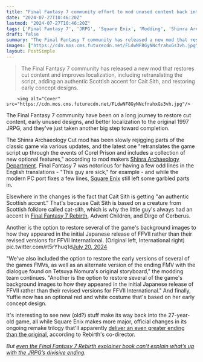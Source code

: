```yaml
---
title: "Final Fantasy 7 community effort to mod unused content back into the classic JRPG takes another big step forward"
date: "2024-07-27T10:46:20Z"
lastmod: "2024-07-27T10:46:20Z"
tags: ['Final Fantasy 7', 'JRPG', 'Square Enix', 'Modding', 'Shinra Archaeology Cut', 'Final Fantasy 7 Rebirth', 'Cait Sith', 'Scottish Folklore']
draft: false
summary: "The Final Fantasy 7 community has released a new mod that restores cut content and improves localization, including retranslating the script, adding an authentic Scottish accent for Cait Sith, and restoring early concept designs."
images: ["https://cdn.mos.cms.futurecdn.net/FLdwNF8GyNNcfrahxGs3vh.jpg"]
layout: PostSimple
---
```

> The Final Fantasy 7 community has released a new mod that restores cut content and improves localization, including retranslating the script, adding an authentic Scottish accent for Cait Sith, and restoring early concept designs.


        <img alt="Cover" src="https://cdn.mos.cms.futurecdn.net/FLdwNF8GyNNcfrahxGs3vh.jpg"/>
        
The Final Fantasy 7 community have been on a long journey to restore cut content, early unused designs, and better localization to the original 1997 JRPG, and they've just taken another big step toward completion.

The Shinra Archaeology Cut mod has been slowly rejigging parts of the classic game via various updates, and the latest one "retranslates the game script up through the events of Corel Prison and includes a collection of new optional features," according to mod makers [Shinra Archaeology Department](https://x.com/ShinraArch/status/1814800223283069086). Final Fantasy 7 was notorious for having a few odd lines in the English translations - "This guy are sick," for example - and while the modern PC port fixes a few lines, [Square Enix](https://www.gamesradar.com/tag/square_enix/) still left some garbled parts in.

Elsewhere in the changes is the fact that Cait Sith is getting "an authentic Scottish accent." That's because Cait Sith is based on a creature from Scottish folklore called cat-sith, which is why the little guy's always had an accent in [Final Fantasy 7 Rebirth](https://www.gamesradar.com/final-fantasy-7-rebirth-guide/), Advent Children, and Dirge of Cerberus.  

Another is the option to restore several of the game's background images to how they appeared in the initial Japanese release of FFVII rather than their revised versions for FFVII International. (Original left, International right) pic.twitter.com/rt5rYhuq1d[July 20, 2024](https://twitter.com/ShinraArch/status/1814802977929957494)

"We've also included the option to restore the early versions of several of the games FMVs, as well as an alternate version of the ending FMV with the dialogue found on Tetsuya Nomura's original storyboard," the modding team continues. "Another is the option to restore several of the game's background images to how they appeared in the initial Japanese release of FFVII rather than their revised versions for FFVII International." And finally, Yuffie now has an optional red and white costume that's based on her early concept design.

It's interesting to see new (old?) stuff make its way back into the 27-year-old game, all while Square Enix makes more major, official changes in its ongoing remake trilogy that'll apparently [deliver an even greater ending than the original](https://www.gamesradar.com/games/final-fantasy/final-fantasy-7-rebirth-co-director-says-part-3-will-answer-any-remaining-questions-and-deliver-an-even-greater-ending-than-the-original-jrpg/), according to Rebirth's co-director.

*But *[<em>even the Final Fantasy 7 Rebirth explainer book can’t explain what’s up with the JRPG’s divisive ending</em>](https://www.gamesradar.com/even-the-final-fantasy-7-rebirth-explainer-book-cant-explain-whats-up-with-the-jrpgs-divisive-ending/)*.*
        